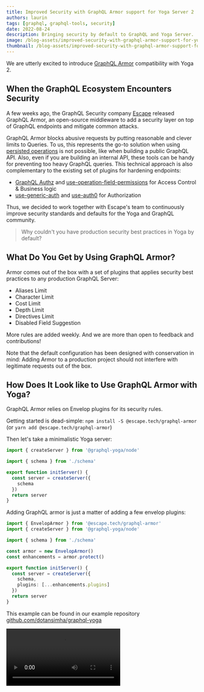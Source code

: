 ```yaml
---
title: Improved Security with GraphQL Armor support for Yoga Server 2
authors: laurin
tags: [graphql, graphql-tools, security]
date: 2022-08-24
description: Bringing security by default to GraphQL and Yoga Server.
image: /blog-assets/improved-security-with-graphql-armor-support-for-yoga-server-2/cover.png
thumbnail: /blog-assets/improved-security-with-graphql-armor-support-for-yoga-server-2/cover.png
---
```


We are utterly excited to introduce
[GraphQL Armor](https://github.com/Escape-Technologies/graphql-armor) compatibility with Yoga 2.

## When the GraphQL Ecosystem Encounters Security

A few weeks ago, the GraphQL Security company [Escape](https://escape.tech) released GraphQL Armor,
an open-source middleware to add a security layer on top of GraphQL endpoints and mitigate common
attacks.

GraphQL Armor blocks abusive requests by putting reasonable and clever limits to Queries. To us,
this represents the go-to solution when using
[persisted operations](https://envelop.dev/plugins/use-persisted-operations) is not possible, like
when building a public GraphQL API. Also, even if you are building an internal API, these tools can
be handy for preventing too heavy GraphQL queries. This technical approach is also complementary to
the existing set of plugins for hardening endpoints:

- [GraphQL Authz](https://the-guild.dev/blog/graphql-authz) and
  [use-operation-field-permissions](https://envelop.dev/plugins/use-operation-field-permissions) for
  Access Control & Business logic
- [use-generic-auth](https://envelop.dev/plugins/use-generic-auth) and
  [use-auth0](https://envelop.dev/plugins/use-auth0) for Authorization

Thus, we decided to work together with Escape's team to continuously improve security standards and
defaults for the Yoga and GraphQL community.

> Why couldn't you have production security best practices in Yoga by default?

## What Do You Get by Using GraphQL Armor?

Armor comes out of the box with a set of plugins that applies security best practices to any
production GraphQL Server:

- Aliases Limit
- Character Limit
- Cost Limit
- Depth Limit
- Directives Limit
- Disabled Field Suggestion

More rules are added weekly. And we are more than open to feedback and contributions!

Note that the default configuration has been designed with conservation in mind: Adding Armor to a
production project should not interfere with legitimate requests out of the box.

## How Does It Look like to Use GraphQL Armor with Yoga?

GraphQL Armor relies on Envelop plugins for its security rules.

Getting started is dead-simple: `npm install -S @escape.tech/graphql-armor` (or
`yarn add @escape.tech/graphql-armor`)

Then let's take a minimalistic Yoga server:

```ts
import { createServer } from '@graphql-yoga/node'

import { schema } from './schema'

export function initServer() {
  const server = createServer({
    schema
  })
  return server
}
```

Adding GraphQL armor is just a matter of adding a few envelop plugins:

```ts
import { EnvelopArmor } from '@escape.tech/graphql-armor'
import { createServer } from '@graphql-yoga/node'

import { schema } from './schema'

const armor = new EnvelopArmor()
const enhancements = armor.protect()

export function initServer() {
  const server = createServer({
    schema,
    plugins: [...enhancements.plugins]
  })
  return server
}
```

This example can be found in our example repository
[github.com/dotansimha/graphql-yoga](https://github.com/dotansimha/graphql-yoga/tree/master/examples)

<Video src="https://youtube.com/embed/Rklux1aF5Tc" title="Secure APIs with GraphQL Armor" />

## Join Us in Building the Future of GraphQL Security

Escape's team is actively working on improving Armor and its support for Yoga Server This is just
the start of a great collaboration between our teams to ensure better security for the whole GraphQL
ecosystem. There is much more to come! Feel free to come on Armor's GitHub to ⭐ star, 🗣️ discuss,
🎉 ask them for new features, and more:

[github.com/Escape-Technologies/graphql-armor](https://github.com/Escape-Technologies/graphql-armor)

Talk to you soon! 🤟
